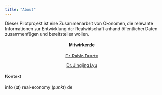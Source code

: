```yaml
---
title: "About"
---
```


Dieses Pilotprojekt ist eine Zusammenarbeit von Ökonomen, die relevante Informationen zur Entwicklung der Realwirtschaft anhand öffentlicher Daten zusammenfügen und bereitstellen wollen. 

<center> 
####  Mitwirkende 

[Dr. Pablo Duarte ](https://www.flossbachvonstorch-researchinstitute.com/en/about-us/team/)

[Dr. Jingjing Lyu](https://www.wiwi.uni-muenster.de/oeew/de/dr-jingjing-lyu)
</center>

#### Kontakt
info (_at_) real-economy (_punkt_) de


